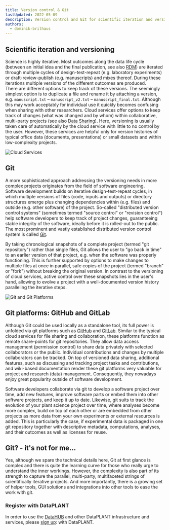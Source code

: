 ```yaml
---
title: Version control & Git
lastUpdated: 2022-05-09
description: Version control and Git for scientific iteration and versioning
authors:
  - dominik-brilhaus
---
```



## Scientific iteration and versioning

Science is highly iterative. Most outcomes along the data life cycle (between an initial idea and the final publication, see also [RDM](/nfdi4plants.knowledgebase/fundamentals/research-data-management)) are iterated through multiple cycles of design-test-repeat (e.g. laboratory experiments) or draft-review-publish (e.g. manuscripts) and mixes thereof. During these iterations multiple versions of the different outcomes are produced.  
There are different options to keep track of these versions. The seemingly simplest option is to duplicate a file and rename it by attaching a version, e.g. `manuscript.txt` &ndash; `manuscript_v2.txt` &ndash; `manuscript_final.txt`. Although this may work acceptably for individual use it quickly becomes confusing when sharing with other researchers. Cloud services offer options to keep track of changes (what was changed and by whom) within collaborative, multi-party projects (see also [Data Sharing](/nfdi4plants.knowledgebase/fundamentals/data-sharing/)). Here, versioning is usually taken care of automatically by the cloud service with little to no control by the user. However, these services are helpful only for version histories of typical office data (documents, presentations) or small datasets and within low-complexity projects.

![Cloud Services](@images/fundamentals/git-cloud-services.png)


## Git

A more sophisticated approach addressing the versioning needs in more complex projects originates from the field of software engineering. Software development builds on iterative design-test-repeat cycles, in which multiple versions of files (code, inputs and outputs) or directory structures emerge plus changing dependencies within (e.g. files) and outside (e.g. other software) of the project. So-called "distributed version control systems" (sometimes termed "source control" or "revision control") help software developers to keep track of project changes, guaranteeing stable integrity of the software, ideally before it is rolled-out to the public. The most prominent and vastly established distributed version control system is called [Git](https://git-scm.com).  

By taking chronological snapshots of a complete project (termed "git repository") rather than single files, Git allows the user to "go back in time" to an earlier version of that project, e.g. when the software was properly functioning. This is further supported by options to make changes to multiple files at once in parallel, safe copies of the project (termed "branch" or "fork") without breaking the original version. In contrast to the versioning of cloud services, active control over these snapshots lies in the user's hand, allowing to evolve a project with a well-documented version history paralleling the iterative steps.

![Git and Git Platforms](@images/fundamentals/git-github-gitlab.png)

## Git platforms: GitHub and GitLab

Although Git could be used locally as a standalone tool, its full power is unfolded via git platforms such as [GitHub](https://github.com) and [GitLab](https://gitlab.com). Similar to the typical cloud services for file sharing and collaboration, these platforms function as remote share-points for git repositories. They allow data access management (permission control) to share data privately with selected collaborators or the public. Individual contributions and changes by multiple collaborators can be tracked. On top of versioned data sharing, additional features, such as discussing and tracking project tasks and contributions, and wiki-based documentation render these git platforms very valuable for project and research (data) management. Consequently, they nowadays enjoy great popularity outside of software development.

Software developers collaborate via git to develop a software project over time, add new features, improve software parts or embed them into other software projects, and keep it up to date. Likewise, git suits to track the evolution of your plant science project over time,  where analyses become more complex, build on top of each other or are embedded from other projects as more data from your own experiments or external resources is added. This is particularly the case, if experimental data is packaged in one git repository together with descriptive metadata, computations, analyses, and their outcomes as well as licenses for reuse.


## Git? - it's not for me...

Yes, although we spare the technical details here, Git at first glance is complex and there is quite the learning curve for those who really urge to understand the inner workings. However, the complexity is also part of its strength to capture the parallel, multi-party, multifaceted strings of scientifically iterative projects. And more importantly, there is a growing set of helper tools, GUI solutions and integrations into other tools to ease the work with git.


### Register with DataPLANT

In order to use the [DataHUB](/nfdi4plants.knowledgebase/datahub) and other DataPLANT infrastructure and services, please [sign up](/nfdi4plants.knowledgebase/datahub/account/): with DataPLANT.  

